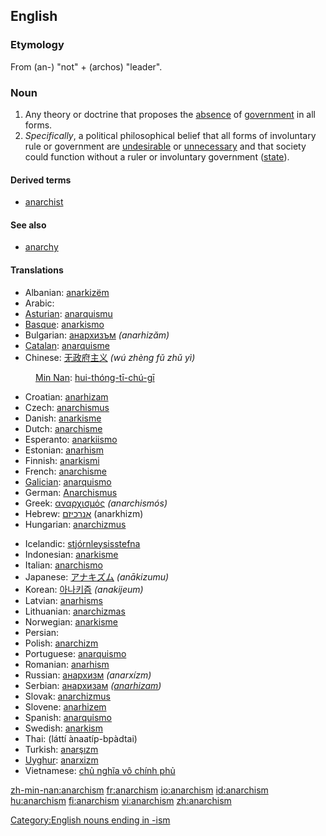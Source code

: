 ==English==

===Etymology===
From {{AGr.}} '''{{polytonic|[[ἀν-]]}}''' (an-) "not" + '''{{polytonic|[[ἀρχός]]}}''' (archos) "leader".

===Noun===
{{en-noun|-}}

# Any theory or doctrine that proposes the [[absence]] of [[government]] in all forms.
# ''Specifically'', a political philosophical belief that all forms of involuntary rule or government are [[undesirable]] or [[unnecessary]] and that society could function without a ruler or involuntary government ([[state]]).

====Derived terms====
*[[anarchist]]

====See also====
*[[anarchy]]

====Translations====
{{top}}
*Albanian: [[anarkizëm]]
*Arabic: {{ARchar|[[الفوضوية]]}} {{f}}
*[[Asturian]]: [[anarquismu]] {{m}}
*[[Basque]]: [[anarkismo]]
*Bulgarian: [[анархизъм]] ''(anarhizăm)'' {{m}}
*[[Catalan]]: [[anarquisme]] {{m}}
*Chinese: [[无政府主义]] ''(wú zhèng fǔ zhǔ yì)''
:[[Min Nan]]: [[hui-thóng-tī-chú-gī]]
*Croatian: [[anarhizam]] {{m}}
*Czech: [[anarchismus]] {{m}}
*Danish: [[anarkisme]]
*Dutch: [[anarchisme]]
*Esperanto: [[anarkiismo]]
*Estonian: [[anarhism]]
*Finnish: [[anarkismi]]
*French: [[anarchisme]] {{m}}
*[[Galician]]: [[anarquismo]] {{m}}
*German: [[Anarchismus]] {{m}}
*Greek: [[αναρχισμός]] ''(anarchismós)''
*Hebrew: [[אנרכיזם]] (anarkhizm) {{m}}
*Hungarian: [[anarchizmus]]
{{mid}}
*Icelandic: [[stjórnleysisstefna]]
*Indonesian: [[anarkisme]]
*Italian: [[anarchismo]] {{m}}
*Japanese: [[アナキズム]] ''(anākizumu)''
*Korean: [[아나키즘]] ''(anakijeum)''
*Latvian: [[anarhisms]]
*Lithuanian: [[anarchizmas]]
*Norwegian: [[anarkisme]]
*Persian: {{FAchar|[[دولت‌زدائی]]}}
*Polish: [[anarchizm]] {{m}}
*Portuguese: [[anarquismo]] {{m}}
*Romanian: [[anarhism]]
*Russian: [[анархизм]] ''(anarxízm)'' {{m}}
*Serbian: [[анархизам]] ''([[anarhizam]])'' {{m}}
*Slovak: [[anarchizmus]] {{m}}
*Slovene: [[anarhizem]] {{m}}
*Spanish: [[anarquismo]] {{m}}
*Swedish: [[anarkism]]
*Thai: {{THchar|[[ลัทธิอนาธิปไตย]]}} (láttí ànaatíp-bpàdtai)
*Turkish: [[anarşızm]]
*[[Uyghur]]: [[anarxizm]]
*Vietnamese: [[chủ nghĩa vô chính phủ]]
{{bottom}}

[[Category:English nouns ending in -ism]]

[[zh-min-nan:anarchism]]
[[fr:anarchism]]
[[io:anarchism]]
[[id:anarchism]]
[[hu:anarchism]]
[[fi:anarchism]]
[[vi:anarchism]]
[[zh:anarchism]]